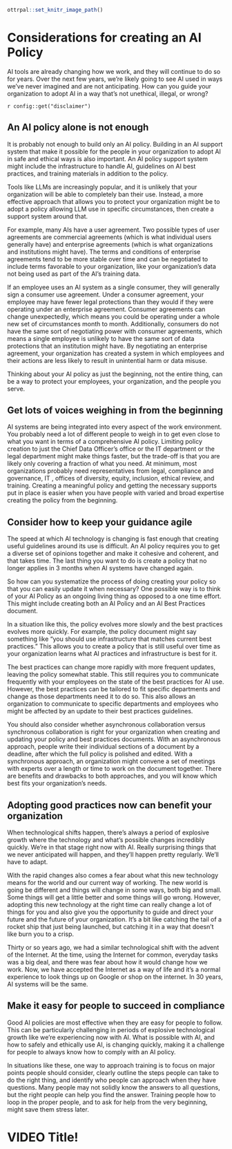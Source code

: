 ```r
ottrpal::set_knitr_image_path()
```

# Considerations for creating an AI Policy

AI tools are already changing how we work, and they will continue to do so for years. Over the next few years, we're likely going to see AI used in ways we've never imagined and are not anticipating. How can you guide your organization to adopt AI in a way that's not unethical, illegal, or wrong?

<div class = disclaimer>
`r config::get("disclaimer")`
</div>

## An AI policy alone is not enough

It is probably not enough to build only an AI policy. Building in an AI support system that make it possible for the people in your organization to adopt AI in safe and ethical ways is also important. An AI policy support system might include the infrastructure to handle AI, guidelines on AI best practices, and training materials in addition to the policy. 

Tools like LLMs are increasingly popular, and it is unlikely that your organization will be able to completely ban their use. Instead, a more effective approach that allows you to protect your organization might be to adopt a policy allowing LLM use in specific circumstances, then create a support system around that.

For example, many AIs have a user agreement. Two possible types of user agreements are commercial agreements (which is what individual users generally have) and enterprise agreements (which is what organizations and institutions might have). The terms and conditions of enterprise agreements tend to be more stable over time and can be negotiated to include terms favorable to your organization, like your organization's data not being used as part of the AI's training data. 

If an employee uses an AI system as a single consumer, they will generally sign a consumer use agreement. Under a consumer agreement, your employee may have fewer legal protections than they would if they were operating under an enterprise agreement. Consumer agreements can change unexpectedly, which means you could be operating under a whole new set of circumstances month to month. Additionally, consumers do not have the same sort of negotiating power with consumer agreements, which means a single employee is unlikely to have the same sort of data protections that an institution might have. By negotiating an enterprise agreement, your organization has created a system in which employees and their actions are less likely to result in unintential harm or data misuse.

Thinking about your AI policy as just the beginning, not the entire thing, can be a way to protect your employees, your organization, and the people you serve.

## Get lots of voices weighing in from the beginning

AI systems are being integrated into every aspect of the work environment. You probably need a lot of different people to weigh in to get even close to what you want in terms of a comprehensive AI policy. Limiting policy creation to just the Chief Data Officer's office or the IT department or the legal department might make things faster, but the trade-off is that you are likely only covering a fraction of what you need. At minimum, most organizations probably need representatives from legal, compliance and governance, IT , offices of diversity, equity, inclusion, ethical review, and training. Creating a meaningful policy and getting the necessary supports put in place is easier when you have people with varied and broad expertise creating the policy from the beginning.

## Consider how to keep your guidance agile

The speed at which AI technology is changing is fast enough that creating useful guidelines around its use is difficult. An AI policy requires you to get a diverse set of opinions together and make it cohesive and coherent, and that takes time. The last thing you want to do is create a policy that no longer applies in 3 months when AI systems have changed again.

So how can you systematize the process of doing creating your policy so that you can easily update it when necessary? One possible way is to think of your AI Policy as an ongoing living thing as opposed to a one time effort. This might include creating both an AI Policy and an AI Best Practices document. 

In a situation like this, the policy evolves more slowly and the best practices evolves more quickly. For example, the policy document might say something like "you should use infrastructure that matches current best practices." This allows you to create a policy that is still useful over time as your organization learns what AI practices and infrastructure is best for it.

The best practices can change more rapidly with more frequent updates, leaving the policy somewhat stable. This still requires you to communicate frequently with your employees on the state of the best practices for AI use. However, the best practices can be tailored to fit specific departments and change as those departments need it to do so. This also allows an organization to communicate to specific departments and employees who might be affected by an update to their best practices guidelines.

You should also consider whether asynchronous collaboration versus synchronous collaboration is right for your organization when creating and updating your policy and best practices documents. With an asynchronous approach, people write their individual sections of a document by a deadline, after which the full policy is polished and edited. With a synchronous approach, an organization might convene a set of meetings with experts over a length or time to work on the document together. There are benefits and drawbacks to both approaches, and you will know which best fits your organization's needs.

## Adopting good practices now can benefit your organization

When technological shifts happen, there's always a period of explosive growth where the technology and what's possible changes incredibly quickly. We're in that stage right now with AI. Really surprising things that we never anticipated will happen, and they'll happen pretty regularly. We'll have to adapt.

With the rapid changes also comes a fear about what this new technology means for the world and our current way of working. The new world is going be different and things will change in some ways, both big and small. Some things will get a little better and some things will go wrong. However, adopting this new technology at the right time can really change a lot of things for you and also give you the opportunity to guide and direct your future and the future of your organization. It's a bit like catching the tail of a rocket ship that just being launched, but catching it in a way that doesn't like burn you to a crisp.

Thirty or so years ago, we had a similar technological shift with the advent of the Internet. At the time, using the Internet for common, everyday tasks was a big deal, and there was fear about how it would change how we work. Now, we have accepted the Internet as a way of life and it's a normal experience to look things up on Google or shop on the internet. In 30 years, AI systems will be the same.

## Make it easy for people to succeed in compliance

Good AI policies are most effective when they are easy for people to follow. This can be particularly challenging in periods of explosive technological growth like we're experiencing now with AI. What is possible with AI, and how to safely and ethically use AI, is changing quickly, making it a challenge for people to always know how to comply with an AI policy.

In situations like these, one way to approach training is to focus on major points people should consider, clearly outline the steps people can take to do the right thing, and identify who people can approach when they have questions. Many people may not solidly know the answers to all questions, but the right people can help you find the answer. Training people how to loop in the proper people, and to ask for help from the very beginning, might save them stress later. 

# VIDEO Title!